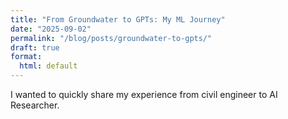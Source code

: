 ```yaml
---
title: "From Groundwater to GPTs: My ML Journey"
date: "2025-09-02"
permalink: "/blog/posts/groundwater-to-gpts/"
draft: true
format:
  html: default
---
```


I wanted to quickly share my experience from civil engineer to AI Researcher.